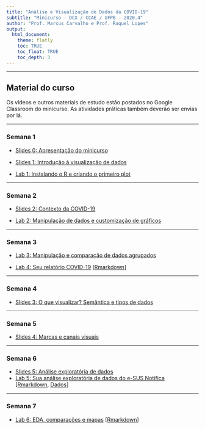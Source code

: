 ```yaml
---
title: "Análise e Visualização de Dados da COVID-19"
subtitle: "Minicurso - DCX / CCAE / UFPB - 2020.4"
author: "Prof. Marcus Carvalho e Prof. Raquel Lopes"
output:
  html_document:
    theme: flatly
    toc: TRUE
    toc_float: TRUE
    toc_depth: 3
---
```


******

## Material do curso

Os vídeos e outros materiais de estudo estão postados no Google Classroom do minicurso.
As atividades práticas também deverão ser envias por lá.

******

### Semana 1

- [Slides 0: Apresentação do minicurso](slides/00-apresentacao.html)

- [Slides 1: Introdução à visualização de dados](slides/01-introducao-vis.html)

- [Lab 1: Instalando o R e criando o primeiro plot](labs/01-instalacao_r.html)

******

### Semana 2

- [Slides 2: Contexto da COVID-19](slides/02-contexto-covid.html)

- [Lab 2: Manipulação de dados e customização de gráficos](labs/02-manipulacao_customizacao.html)

******

### Semana 3

- [Lab 3: Manipulação e comparação de dados agrupados](labs/03-comparacao.html)

- [Lab 4: Seu relatório COVID-19](labs/04-seu_relatorio_covid19.html) [[Rmarkdown](https://github.com/analise-de-dados-ufpb/vis-covid/blob/master/labs/04-seu_relatorio_covid19.Rmd)]

******

### Semana 4

- [Slides 3: O que visualizar? Semântica e tipos de dados](slides/03-o-que-visualizar.html)

******

### Semana 5

- [Slides 4: Marcas e canais visuais](slides/04-marcas-canais.html)

******

### Semana 6

- [Slides 5: Análise exploratória de dados](slides/05-eda.html)
- [Lab 5: Sua análise exploratória de dados do e-SUS Notifica](labs/05-analise-exploratoria-esus.html) [[Rmarkdown](labs/05-analise-exploratoria-esus.Rmd), [Dados](data/dados-pb.csv.gz)]

******

### Semana 7

- [Lab 6: EDA, comparações e mapas](labs/06-eda-mapas.html) [[Rmarkdown](labs/06-eda-mapas.Rmd)]
